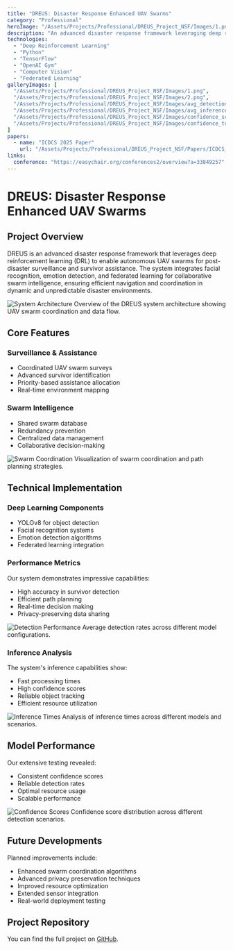 ```yaml
---
title: "DREUS: Disaster Response Enhanced UAV Swarms"
category: "Professional"
heroImage: "/Assets/Projects/Professional/DREUS_Project_NSF/Images/1.png"
description: "An advanced disaster response framework leveraging deep reinforcement learning for autonomous UAV swarms in post-disaster surveillance and survivor assistance."
technologies:
  - "Deep Reinforcement Learning"
  - "Python"
  - "TensorFlow"
  - "OpenAI Gym"
  - "Computer Vision"
  - "Federated Learning"
galleryImages: [
  "/Assets/Projects/Professional/DREUS_Project_NSF/Images/1.png",
  "/Assets/Projects/Professional/DREUS_Project_NSF/Images/2.png",
  "/Assets/Projects/Professional/DREUS_Project_NSF/Images/avg_detections_per_model.png",
  "/Assets/Projects/Professional/DREUS_Project_NSF/Images/avg_inference_time_per_model.png",
  "/Assets/Projects/Professional/DREUS_Project_NSF/Images/confidence_scores_per_model.png",
  "/Assets/Projects/Professional/DREUS_Project_NSF/Images/confidence_trend_per_image.png"
]
papers:
  - name: "ICDCS 2025 Paper"
    url: "/Assets/Projects/Professional/DREUS_Project_NSF/Papers/ICDCS_2025_paper_520 (1) (1).pdf"
links:
  conference: "https://easychair.org/conferences2/overview?a=33849257"
---
```


# DREUS: Disaster Response Enhanced UAV Swarms

## Project Overview
DREUS is an advanced disaster response framework that leverages deep reinforcement learning (DRL) to enable autonomous UAV swarms for post-disaster surveillance and survivor assistance. The system integrates facial recognition, emotion detection, and federated learning for collaborative swarm intelligence, ensuring efficient navigation and coordination in dynamic and unpredictable disaster environments.

![System Architecture](/Assets/Projects/Professional/DREUS_Project_NSF/Images/1.png)
Overview of the DREUS system architecture showing UAV swarm coordination and data flow.

## Core Features

### Surveillance & Assistance
- Coordinated UAV swarm surveys
- Advanced survivor identification
- Priority-based assistance allocation
- Real-time environment mapping

### Swarm Intelligence
- Shared swarm database
- Redundancy prevention
- Centralized data management
- Collaborative decision-making

![Swarm Coordination](/Assets/Projects/Professional/DREUS_Project_NSF/Images/2.png)
Visualization of swarm coordination and path planning strategies.

## Technical Implementation

### Deep Learning Components
- YOLOv8 for object detection
- Facial recognition systems
- Emotion detection algorithms
- Federated learning integration

### Performance Metrics
Our system demonstrates impressive capabilities:
- High accuracy in survivor detection
- Efficient path planning
- Real-time decision making
- Privacy-preserving data sharing

![Detection Performance](/Assets/Projects/Professional/DREUS_Project_NSF/Images/avg_detections_per_model.png)
Average detection rates across different model configurations.

### Inference Analysis
The system's inference capabilities show:
- Fast processing times
- High confidence scores
- Reliable object tracking
- Efficient resource utilization

![Inference Times](/Assets/Projects/Professional/DREUS_Project_NSF/Images/avg_inference_time_per_model.png)
Analysis of inference times across different models and scenarios.

## Model Performance
Our extensive testing revealed:
- Consistent confidence scores
- Reliable detection rates
- Optimal resource usage
- Scalable performance

![Confidence Scores](/Assets/Projects/Professional/DREUS_Project_NSF/Images/confidence_scores_per_model.png)
Confidence score distribution across different detection scenarios.

## Future Developments
Planned improvements include:
- Enhanced swarm coordination algorithms
- Advanced privacy preservation techniques
- Improved resource optimization
- Extended sensor integration
- Real-world deployment testing 


## Project Repository

You can find the full project on [GitHub](https://github.com/AhmadShah-1/DREUS).
